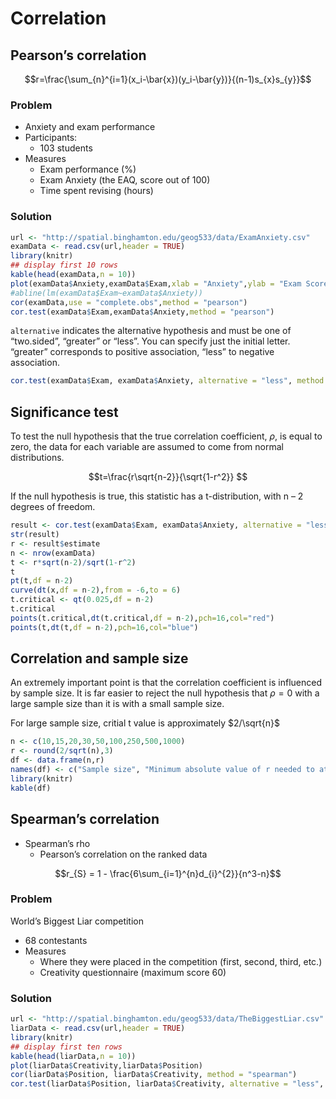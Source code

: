 # Correlation

## Pearson's correlation
$$r=\frac{\sum_{n}^{i=1}(x_i-\bar{x})(y_i-\bar{y})}{(n-1)s_{x}s_{y}}$$


### Problem
* Anxiety and exam performance
* Participants:
    + 103 students
* Measures
    + Exam performance (%)
    + Exam Anxiety (the EAQ, score out of 100)
    + Time spent revising (hours)


### Solution
```r
url <- "http://spatial.binghamton.edu/geog533/data/ExamAnxiety.csv"
examData <- read.csv(url,header = TRUE)
library(knitr)
## display first 10 rows
kable(head(examData,n = 10))
plot(examData$Anxiety,examData$Exam,xlab = "Anxiety",ylab = "Exam Score")
#abline(lm(examData$Exam~examData$Anxiety))
cor(examData,use = "complete.obs",method = "pearson")
cor.test(examData$Exam,examData$Anxiety,method = "pearson")
```

`alternative` indicates the alternative hypothesis and must be one of "two.sided", "greater" or "less". You can specify just the initial letter. "greater" corresponds to positive association, "less" to negative association.

```r
cor.test(examData$Exam, examData$Anxiety, alternative = "less", method = "pearson")
```

## Significance test 

To test the null hypothesis that the true correlation coefficient, $\rho$, is equal to zero, the data for each variable are assumed to come from normal distributions.

$$t=\frac{r\sqrt{n-2}}{\sqrt{1-r^2}} $$

If the null hypothesis is true, this statistic has a t-distribution, with n – 2 degrees of freedom.


```r
result <- cor.test(examData$Exam, examData$Anxiety, alternative = "less", method = "pearson")
str(result)
r <- result$estimate
n <- nrow(examData)
t <- r*sqrt(n-2)/sqrt(1-r^2)
t
pt(t,df = n-2)
curve(dt(x,df = n-2),from = -6,to = 6)
t.critical <- qt(0.025,df = n-2)
t.critical
points(t.critical,dt(t.critical,df = n-2),pch=16,col="red")
points(t,dt(t,df = n-2),pch=16,col="blue")
```

## Correlation and sample size
An extremely important point is that the correlation coefficient is influenced by sample size. It is far easier to reject the null hypothesis that $\rho=0$ with a large sample size than it is with a small sample size.

For large sample size, critial t value is approximately $2/\sqrt{n}$

```r
n <- c(10,15,20,30,50,100,250,500,1000)
r <- round(2/sqrt(n),3)
df <- data.frame(n,r)
names(df) <- c("Sample size", "Minimum absolute value of r needed to attain significance")
library(knitr)
kable(df)
```


## Spearman's correlation
* Spearman’s rho
    + Pearson’s correlation on the ranked data

$$r_{S} = 1 - \frac{6\sum_{i=1}^{n}d_{i}^{2}}{n^3-n}$$

### Problem
World’s Biggest Liar competition

* 68 contestants
* Measures
    + Where they were placed in the competition (first, second, third, etc.)
    + Creativity questionnaire (maximum score 60)


### Solution
```r
url <- "http://spatial.binghamton.edu/geog533/data/TheBiggestLiar.csv"
liarData <- read.csv(url,header = TRUE)
library(knitr)
## display first ten rows
kable(head(liarData,n = 10))
plot(liarData$Creativity,liarData$Position)
cor(liarData$Position, liarData$Creativity, method = "spearman")
cor.test(liarData$Position, liarData$Creativity, alternative = "less", method = "spearman")

```

